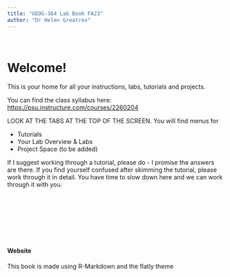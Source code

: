 ```yaml
---
title: "GEOG-364 Lab Book FA23"
author: "Dr Helen Greatrex"
---
```


<br>

# Welcome!

This is your home for all your instructions, labs, tutorials and projects.

You can find the class syllabus here: <https://psu.instructure.com/courses/2260204>

LOOK AT THE TABS AT THE TOP OF THE SCREEN. You will find menus for

-   Tutorials 
-   Your Lab Overview & Labs
-   Project Space (to be added)

If I suggest working through a tutorial, please do - I promise the answers are there. If you find yourself confused after skimming the tutorial, please work through it in detail.  You have time to slow down here and we can work through it with you.



<br><br><br><br><br><br>

#### Website
This book is made using R-Markdown and the flatly theme
